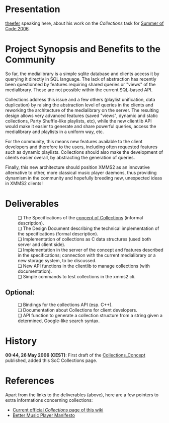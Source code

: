 = Presentation =

[[User:Theefer|theefer]] speaking here, about his work on the ''Collections'' task for [http://code.google.com/soc|Google Summer of Code 2006].

= Project Synopsis and Benefits to the Community =

So far, the medialibrary is a simple sqlite database and clients access it by querying it directly in SQL language.  The lack of abstraction has recently been questionned by features requiring shared queries or "views" of the medialibrary.  These are not possible within the current SQL-based API.

Collections address this issue and a few others (playlist unification, data duplication) by raising the abstraction level of queries in the clients and reworking the architecture of the medialibrary on the server.  The resulting design allows very advanced features (saved "views", dynamic and static collections, Party Shuffle-like playlists, etc), while the new clientlib API would make it easier to generate and share powerful queries, access the medialibrary and playlists in a uniform way, etc.

For the community, this means new features available to the client developers and therefore to the users, including often requested features such as dynamic playlists.  Collections should also make the development of clients easier overall, by abstracting the generation of queries.

Finally, this new architecture should position XMMS2 as an innovative alternative to other, more classical music player daemons, thus providing dynamism in the community and hopefully breeding new, unexpected ideas in XMMS2 clients!


= Deliverables =

:&#10063; The Specifications of the [[Collections_Concept|concept of Collections]] (informal description).
:&#10063; The Design Document describing the technical implementation of the specifications (formal description).
:&#10063; Implementation of collections as C data structures (used both server and client side).
:&#10063; Implementation in the server of the concept and features described in the specifications; connection with the current medialibrary or a new storage system, to be discussed.
:&#10063; New API functions in the clientlib to manage collections (with documentation).
:&#10063; Simple commands to test collections in the xmms2 cli.

==Optional:==
:&#10063; Bindings for the collections API (esp. C++).
:&#10063; Documentation about Collections for client developers.
:&#10063; API function to generate a collection structure from a string given a determined, Google-like search syntax.


= History =

'''00:44, 26 May 2006 (CEST)''': First draft of the [[Collections_Concept]] published, added this SoC Collections page.


= References =

Apart from the links to the deliverables (above), here are a few pointers to extra informations concerning collections:
* [[Collections|Current official ''Collections'' page of this wiki]]
* [http://sirius.cine7.net/index.php/action/Article/category/computers/id/article-computers--better-music-player-manifesto/|A Better Music Player Manifesto]
